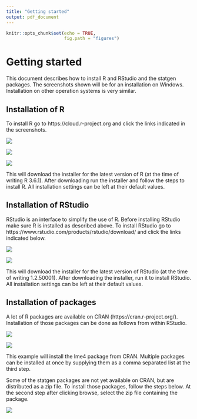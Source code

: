 ```yaml
---
title: "Getting started"
output: pdf_document
---
```


```r
knitr::opts_chunk$set(echo = TRUE,
                      fig.path = "figures")
```

# Getting started

This document describes how to install R and RStudio and the statgen packages. The screenshots shown will be for an installation on Windows. Installation on other operation systems is very similar.

## Installation of R

To install R go to https://cloud.r-project.org and click the links indicated in the screenshots.

![](./figures/R1.png)

![](./figures/R2.png)


![](./figures/R3.png)

This will download the installer for the latest version of R (at the time of writing R 3.6.1). After downloading run the installer and follow the steps to install R. All installation settings can be left at their default values. 

## Installation of RStudio

RStudio is an interface to simplify the use of R. Before installing RStudio make sure R is installed as described above. To install RStudio go to https://www.rstudio.com/products/rstudio/download/ and click the links indicated below.

![](./figures/RStudio1.png)

![](./figures/RStudio2.png)

This will download the installer for the latest version of RStudio (at the time of writing 1.2.50001). After downloading the installer, run it to install RStudio.
All installation settings can be left at their default values.

## Installation of packages

A lot of R packages are available on CRAN (https://cran.r-project.org/). Installation of those packages can be done as follows from within RStudio.

![](./figures/pkg1.png)

![](./figures/pkg2.png)

This example will install the lme4 package from CRAN. Multiple packages can be installed at once by supplying them as a comma separated list at the third step.    

Some of the statgen packages are not yet available on CRAN, but are distributed as a zip file. To install those packages, follow the steps below. At the second step after clicking browse, select the zip file containing the package.

![](./figures/pkg3.png)

